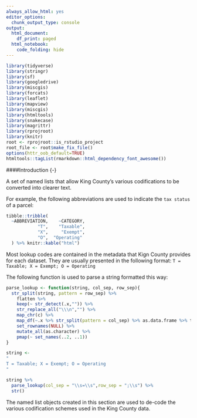```yaml
--- 
always_allow_html: yes
editor_options:
  chunk_output_type: console
output:
  html_document:
    df_print: paged
  html_notebook:
    code_folding: hide
---
```


```r

library(tidyverse)
library(stringr)
library(sf)
library(googledrive)
library(miscgis)
library(forcats)
library(leaflet)
library(mapview)
library(miscgis)
library(htmltools)
library(snakecase)
library(magrittr)
library(rprojroot)
library(knitr)
root <- rprojroot::is_rstudio_project
root_file <- root$make_fix_file()
options(httr_oob_default=TRUE) 
htmltools::tagList(rmarkdown::html_dependency_font_awesome())
```

####Introduction {-}

A set of named lists that allow King County's various codifications to be converted into 
clearer text.

For example, the following abbreviations are used to indicate the `tax status` of a parcel:

```r

tibble::tribble(
  ~ABBREVIATION,    ~CATEGORY,
            "T",    "Taxable",
            "X",     "Exempt",
            "O",  "Operating"
  ) %>% knitr::kable("html") 

```

Most lookup codes are contained in the metadata that Kign County provides for each dataset. They are usually presented in the following format: `T = Taxable; X = Exempt; O = Operating`

The following function is used to parse a string formatted this way:

```r

parse_lookup <- function(string, col_sep, row_sep){
  str_split(string, pattern = row_sep) %>% 
    flatten %>% 
    keep(~ str_detect(.x,"")) %>%  
    str_replace_all("\\\n","") %>% 
    map_chr(c) %>% 
    map_df(~.x %>% str_split(pattern = col_sep) %>% as.data.frame %>% t %>% as_data_frame ) %>%  
    set_rownames(NULL) %>% 
    mutate_all(as.character) %>%  
    pmap(~ set_names(..2, ..1))
}

```

```r
string <- 
"
T = Taxable; X = Exempt; O = Operating
"

string %>% 
  parse_lookup(col_sep = "\\s=\\s",row_sep = ";\\s") %>% 
  str()
```


The named list objects created in this section are used to de-code the various codification schemes
used in the King County data.


